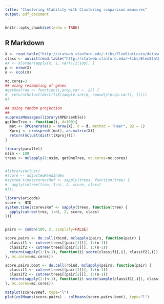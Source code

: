 ```yaml
---
title: "Clustering Stability with Clustering comparison measures"
output: pdf_document
---
```



```r
knitr::opts_chunk$set(echo = TRUE)
```

## R Markdown


```r
X <- read.table("http://statweb.stanford.edu/~tibs/ElemStatLearn/datasets/nci.data")
class <- unlist(read.table("http://statweb.stanford.edu/~tibs/ElemStatLearn/datasets/nci.info.txt", skip=14))
#X <- X[order(apply(X, 1, var))[1:100], ]
p <- nrow(X)
n <- ncol(X)
```

```r

mc.cores=3
## using resampling of genes
#getOneTree <- function(i,prop.var = .25) {
#  return(hclust(dist(t(X[sample.int(p, round(p*prop.var)), ]))))
#}

## using random projection
##
suppressMessages(library(RPEnsemble))
getOneTree <- function(i, d=100){
  mat <- RPGenerate(p = nrow(X), d = d, method = "Haar", B2 = 1)
  Xproj <- crossprod((mat), as.matrix(X))
  return(hclust(dist(t(Xproj))))
}

library(parallel)
nsim <- 100
trees <- mclapply(1:nsim, getOneTree, mc.cores=mc.cores)


#library(mclust)
#score <- adjustedRandIndex
#system.time(scorevsRef <- sapply(trees, function(tree) {
#  apply(cutree(tree, 1:n), 2, score, class)
#}))

library(aricode)
score <- NID
system.time(scorevsRef <- sapply(trees, function(tree) {
  apply(cutree(tree, 1:n), 2, score, class)
}))


pairs <- combn(100, 2, simplify=FALSE)

score.pairs <- do.call(rbind, mclapply(pairs, function(pair) {
  classif1 <- cutree(trees[[pair[1]]], 1:(n-1))
  classif2 <- cutree(trees[[pair[2]]], 1:(n-1))
  return(sapply(1:(n-1), function(i) score(classif1[,i], classif2[,i])))
}, mc.cores=mc.cores))

score.pairs.boot <- do.call(rbind, mclapply(pairs, function(pair) {
  classif1 <- cutree(trees[[pair[1]]], 1:(n-1))
  classif2 <- cutree(trees[[pair[2]]], 1:(n-1))
  return(sapply(1:(n-1), function(i) score(sample(classif1[,i]), classif2[,i])))
}, mc.cores=mc.cores))

matplot(scorevsRef, type="l")
plot(colMeans(score.pairs) - colMeans(score.pairs.boot), type="l")

```

